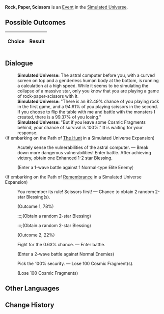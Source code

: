 {{Simulated Universe Event Infobox
|title         = Rock, Paper, Scissors
|image         = Random Event Battle.png
|type          =
|domains_su    = <<DOMAINS_SU>>
|domains_ext   = <<DOMAINS_EXT>>
|domains_swarm = <<DOMAINS_SWARM>>
|domains_gng   = <<DOMAINS_GNG>>
|requirements  =
|prev          = 
|next          = 
|indexRewards  =
|characters    =
}}
'''Rock, Paper, Scissors''' is an [[Simulated Universe/Events|Event]] in the [[Simulated Universe]].

==Possible Outcomes==
{| class="article-table"
!Choice
!Result

|}

<!--
==Gameplay Notes==

-->
==Dialogue==
{{Dialogue Start}}
:'''Simulated Universe:''' The astral computer before you, with a curved screen on top and a genderless human body at the bottom, is running a calculation at a high speed. While it seems to be simulating the collapse of a massive star, only you know that you are playing a game of rock-paper-scissors with it.
:'''Simulated Universe:''' "There is an 82.49% chance of you playing rock in the first game, and a 94.61% of you playing scissors in the second. If you choose to flip the table with me and battle with the monsters I created, there is a 99.37% of you losing."
:'''Simulated Universe:''' "But if you leave some Cosmic Fragments behind, your chance of survival is 100%." It is waiting for your response.
;(If embarking on the Path of [[Simulated Universe/Paths#The Hunt|The Hunt]] in a Simulated Universe Expansion)
:{{Icon/Dark|Path The Hunt Small.png|20}} Acutely sense the vulnerabilities of the astral computer. &mdash; Break down more dangerous vulnerabilities! Enter battle. After achieving victory, obtain one Enhanced 1-2 star Blessing.
:;(Enter a 1-wave battle against 1 Normal-type Elite Enemy)
;(If embarking on the Path of [[Simulated Universe/Paths#Remembrance|Remembrance]] in a Simulated Universe Expansion)
:{{Icon/Dark|Path Remembrance Small.png|20}} You remember its rule! Scissors first! &mdash; Chance to obtain 2 random 2-star Blessing(s).
:;(Outcome 1, 78%)
::::;(Obtain a random 2-star Blessing)
::::;(Obtain a random 2-star Blessing)
:;(Outcome 2, 22%)
:{{DIcon|Star}} Fight for the 0.63% chance. &mdash; Enter battle.
:;(Enter a 2-wave battle against Normal Enemies)
:{{DIcon|Star}} Pick the 100% security. &mdash; Lose 100 Cosmic Fragment(s).
:;(Lose 100 Cosmic Fragments)
{{Dialogue End}}

==Other Languages==
{{Other Languages
|zhs   = 猜拳游戏
|zht   = 猜拳遊戲
|ja    = じゃんけん
|ko    = 가위바위보
|es    = Piedra, papel o tijera
|fr    = Pierre, papier, ciseaux
|ru    = Камень, ножницы, бумага
|th    = เกมเป่ายิ้งฉุบ
|vi    = Oẳn Tù Tì
|de    = Schere, Stein, Papier
|id    = Batu-Gunting-Kertas
|pt    = Pedra, Papel, Tesoura
}}

==Change History==
{{Change History|1.0}}
